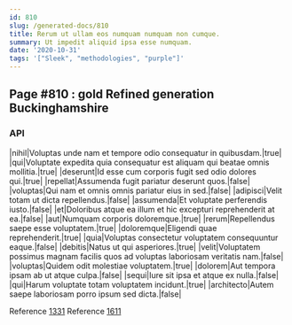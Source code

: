 ```yaml
---
id: 810
slug: /generated-docs/810
title: Rerum ut ullam eos numquam numquam non cumque.
summary: Ut impedit aliquid ipsa esse numquam.
date: '2020-10-31'
tags: '["Sleek", "methodologies", "purple"]'
---
```


## Page #810 : gold Refined generation Buckinghamshire
### API

|nihil|Voluptas unde nam et tempore odio consequatur in quibusdam.|true|
|qui|Voluptate expedita quia consequatur est aliquam qui beatae omnis mollitia.|true|
|deserunt|Id esse cum corporis fugit sed odio dolores qui.|true|
|repellat|Assumenda fugit pariatur deserunt quos.|false|
|voluptas|Qui nam et omnis omnis pariatur eius in sed.|false|
|adipisci|Velit totam ut dicta repellendus.|false|
|assumenda|Et voluptate perferendis iusto.|false|
|et|Doloribus atque ea illum et hic excepturi reprehenderit at ea.|false|
|aut|Numquam corporis doloremque.|true|
|rerum|Repellendus saepe esse voluptatem.|true|
|doloremque|Eligendi quae reprehenderit.|true|
|quia|Voluptas consectetur voluptatem consequuntur eaque.|false|
|debitis|Natus ut qui asperiores.|true|
|velit|Voluptatem possimus magnam facilis quos ad voluptas laboriosam veritatis nam.|false|
|voluptas|Quidem odit molestiae voluptatem.|true|
|dolorem|Aut tempora ipsam ab ut atque culpa.|false|
|sequi|Iure sit ipsa et atque ex nulla.|false|
|qui|Harum voluptate totam voluptatem incidunt.|true|
|architecto|Autem saepe laboriosam porro ipsum sed dicta.|false|

Reference [1331](/1331)
Reference [1611](/1611)



